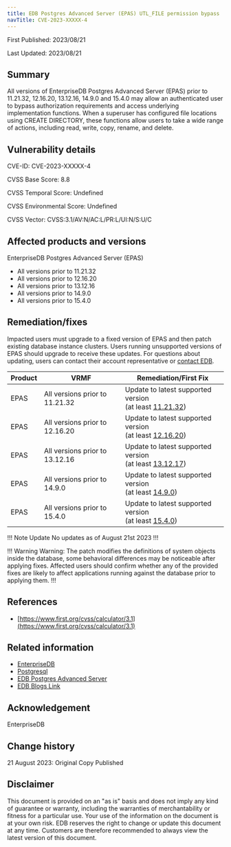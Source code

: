 ```yaml
---
title: EDB Postgres Advanced Server (EPAS) UTL_FILE permission bypass
navTitle: CVE-2023-XXXXX-4
---
```


First Published: 2023/08/21

Last Updated: 2023/08/21

## Summary 

All versions of EnterpriseDB Postgres Advanced Server (EPAS) prior to 11.21.32, 12.16.20, 13.12.16, 14.9.0 and 15.4.0 may allow an authenticated user to bypass authorization requirements and access underlying implementation functions. When a superuser has configured file locations using CREATE DIRECTORY, these functions allow users to take a wide range of actions, including read, write, copy, rename, and delete. 

## Vulnerability details

CVE-ID:  CVE-2023-XXXXX-4

CVSS Base Score: 8.8

CVSS Temporal Score: Undefined

CVSS Environmental Score: Undefined

CVSS Vector: CVSS:3.1/AV:N/AC:L/PR:L/UI:N/S:U/C

## Affected products and versions

EnterpriseDB Postgres Advanced Server (EPAS)
* All versions prior to 11.21.32
* All versions prior to 12.16.20
* All versions prior to 13.12.16
* All versions prior to 14.9.0
* All versions prior to 15.4.0 

## Remediation/fixes

Impacted users must upgrade to a fixed version of EPAS and then patch existing database instance clusters. Users running unsupported versions of EPAS should upgrade to receive these updates. For questions about updating, users can contact their account representative or [contact EDB](https://www.enterprisedb.com/contact).

| Product | VRMF | Remediation/First Fix |
|---------|------|-----------------------|
| EPAS | All versions prior to 11.21.32 | Update to latest supported version <br/> (at least [11.21.32](/epas/11/epas_rel_notes/epas11_21_32_rel_notes/)) 
| EPAS | All versions prior to 12.16.20 | Update to latest supported version <br/> (at least [12.16.20](/epas/12/epas_rel_notes/epas12_16_20_rel_notes/)) |
| EPAS | All versions prior to 13.12.16 | Update to latest supported version <br/> (at least [13.12.17](/epas/13/epas_rel_notes/epas13_12_17_rel_notes/))
| EPAS | All versions prior to 14.9.0 | Update to latest supported version <br/> (at least [14.9.0](/epas/14/epas_rel_notes/epas14_9_0_rel_notes/))
| EPAS | All versions prior to 15.4.0 | Update to latest supported version <br/> (at least [15.4.0](/epas/15/epas_rel_notes/epas15_4_0_rel_notes/))

!!! Note Update
No updates as of August 21st 2023
!!!

!!! Warning Warning:
The patch modifies the definitions of system objects inside the database, some behavioral differences may be noticeable after applying fixes. Affected users should confirm whether any of the provided fixes are likely to affect applications running against the database prior to applying them. 
!!!

## References

* [https://www.first.org/cvss/calculator/3.1](https://www.first.org/cvss/calculator/3.1)


## Related information

* [EnterpriseDB](https://www.enterprisedb.com/)
* [Postgresql](https://postgresql.org)
* [EDB Postgres Advanced Server](https://www.enterprisedb.com/products/edb-postgres-advanced-server)
* [EDB Blogs Link](https://enterprisedb.com/blog/)

## Acknowledgement

EnterpriseDB

## Change history

21 August 2023: Original Copy Published

## Disclaimer

This document is provided on an "as is" basis and does not imply any kind of guarantee or warranty, including the warranties of merchantability or fitness for a particular use. Your use of the information on the document is at your own risk. EDB reserves the right to change or update this document at any time. Customers are therefore recommended to always view the latest version of this document.